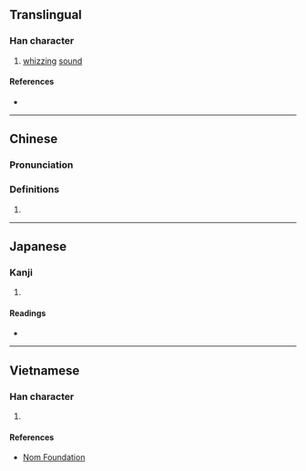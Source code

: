 {{character info}}
==Translingual==

===Han character===
{{Han char|rn=30|rad=口|as=10|sn=13|four=67047|canj=RHXE|ids=⿰口叟}}

# [[whiz]]zing [[sound]]

====References====
* {{Han ref|kx=0202.350|dkj=04079|dj=0425.150|hdz=10657.020|uh=55D6|ud=21974|bh=DCDB|bd=56539}}

----

==Chinese==
{{zh-forms}}

===Pronunciation===
{{zh-pron
|m=sōu
|m-s=
|dg=
|c=sau1
|c-t=
|g=
|h=pfs=
|j=
|mb=
|md=
|mn=
|mn-t=
|w=
|x=
|mc=y
|oc=y
|cat=n
}}

===Definitions===
{{zh-hanzi}}

# {{rfdef|zh}}

----

==Japanese==

===Kanji===
{{ja-kanji|grade=|rs=口10}}

# {{rfdef|ja|sort=口10}}

====Readings====
* {{ja-readings|on=しゅふ,しう,しゆ|kun=}}

----

==Vietnamese==

===Han character===
{{vi-readings|reading=sưu|rs=口10}}

# {{rfdef|vi|sort=口10}}

====References====
* [http://nomfoundation.org/common/nom_details.php?codepoint=55d6 Nom Foundation]